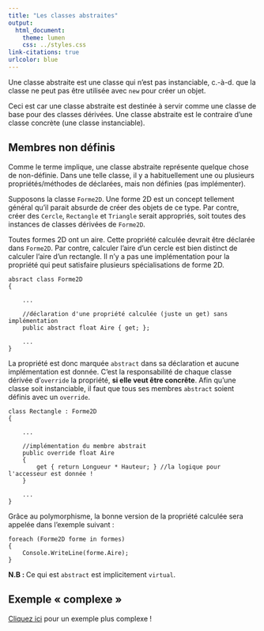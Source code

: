 ```yaml
---
title: "Les classes abstraites"
output:
  html_document:
    theme: lumen
    css: ../styles.css
link-citations: true
urlcolor: blue
---
```


Une classe abstraite est une classe qui n'est pas instanciable, c.-à-d. que la classe ne peut pas être utilisée avec `new` pour créer un objet.

Ceci est car une classe abstraite est destinée à servir comme une classe de base pour des classes dérivées. Une classe abstraite est le contraire d'une classe concrète (une classe instanciable). 

## Membres non définis
Comme le terme implique, une classe abstraite représente quelque chose de non-définie. Dans une telle classe, il y a habituellement une ou plusieurs propriétés/méthodes de déclarées, mais non définies (pas implémenter).

Supposons la classe `Forme2D`. Une forme 2D est un concept tellement général qu'il parait absurde de créer des objets de ce type. Par contre, créer des `Cercle`, `Rectangle` et `Triangle` serait appropriés, soit toutes des instances de classes dérivées de `Forme2D`.

Toutes formes 2D ont un aire. Cette propriété calculée devrait être déclarée dans `Forme2D`. Par contre, calculer l'aire d'un cercle est bien distinct de calculer l'aire d'un rectangle. Il n'y a pas une implémentation pour la propriété qui peut satisfaire plusieurs spécialisations de forme 2D.

```
absract class Forme2D
{

    ...
 
    //déclaration d'une propriété calculée (juste un get) sans implémentation
    public abstract float Aire { get; };
    
    ...
}
```

La propriété est donc marquée `abstract` dans sa déclaration et aucune implémentation est donnée. C'est la responsabilité de chaque classe dérivée d'`override` la propriété, **si elle veut être concrête**. Afin qu'une classe soit instanciable, il faut que tous ses membres `abstract` soient définis avec un `override`. 

```
class Rectangle : Forme2D
{

    ...

    //implémentation du membre abstrait
    public override float Aire 
    { 
        get { return Longueur * Hauteur; } //la logique pour l'accesseur est donnée !
    }
    
    ...
}
```

Grâce au polymorphisme, la bonne version de la propriété calculée sera appelée dans l'exemple suivant :

```
foreach (Forme2D forme in formes)
{
    Console.WriteLine(forme.Aire);
}
```

**N.B : ** Ce qui est `abstract` est implicitement `virtual`.

## Exemple « complexe »
[Cliquez ici](ExempleClasseAbstraite.zip) pour un exemple plus complexe !

